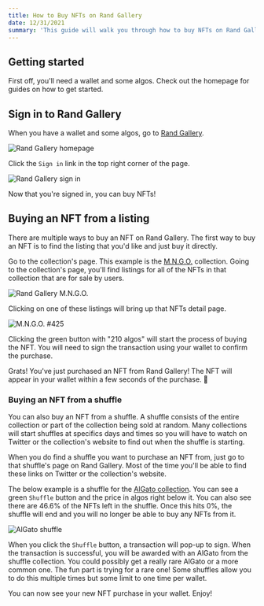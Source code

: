 ```yaml
---
title: How to Buy NFTs on Rand Gallery
date: 12/31/2021
summary: 'This guide will walk you through how to buy NFTs on Rand Gallery.'
---
```


## Getting started

First off, you'll need a wallet and some algos. Check out the <Link href="/"><a>homepage</a></Link> for guides on how to get started.

## Sign in to Rand Gallery

When you have a wallet and some algos, go to <a href='https://www.randgallery.com' target='_blank' rel='noreferrer'>Rand Gallery</a>.

![Rand Gallery homepage](/uploads/how-to-buy-nfts-on-rand-gallery/rand-gallery-homepage.png)

Click the `Sign in` link in the top right corner of the page.

![Rand Gallery sign in](/uploads/how-to-buy-nfts-on-rand-gallery/sign-in.png)

Now that you're signed in, you can buy NFTs!


## Buying an NFT from a listing

There are multiple ways to buy an NFT on Rand Gallery. The first way to buy an NFT is to find the listing that you'd like and just buy it directly.

Go to the collection's page. This example is the [M.N.G.O.](https://www.randgallery.com/collection/mngo/) collection. Going to the collection's page, you'll find listings for all of the NFTs in that collection that are for sale by users.

![Rand Gallery M.N.G.O.](/uploads/how-to-buy-nfts-on-rand-gallery/mngo.png)

Clicking on one of these listings will bring up that NFTs detail page.

![M.N.G.O. #425](/uploads/how-to-buy-nfts-on-rand-gallery/mngo-425.png)

Clicking the green button with "210 algos" will start the process of buying the NFT. You will need to sign the transaction using your wallet to confirm the purchase. 

Grats! You've just purchased an NFT from Rand Gallery! The NFT will appear in your wallet within a few seconds of the purchase. 🥳

### Buying an NFT from a shuffle

You can also buy an NFT from a shuffle. A shuffle consists of the entire collection or part of the collection being sold at random. Many collections will start shuffles at specifics days and times so you will have to watch on Twitter or the collection's website to find out when the shuffle is starting.

When you do find a shuffle you want to purchase an NFT from, just go to that shuffle's page on Rand Gallery. Most of the time you'll be able to find these links on Twitter or the collection's website.

The below example is a shuffle for the [AlGato collection](https://twitter.com/AlGatoNFT). You can see a green `Shuffle` button and the price in algos right below it. You can also see there are 46.6% of the NFTs left in the shuffle. Once this hits 0%, the shuffle will end and you will no longer be able to buy any NFTs from it.

![AlGato shuffle](/uploads/how-to-buy-nfts-on-rand-gallery/algato-shuffle.png)

When you click the `Shuffle` button, a transaction will pop-up to sign. When the transaction is successful, you will be awarded with an AlGato from the shuffle collection. You could possibly get a really rare AlGato or a more common one. The fun part is trying for a rare one! Some shuffles allow you to do this multiple times but some limit to one time per wallet.

You can now see your new NFT purchase in your wallet. Enjoy!